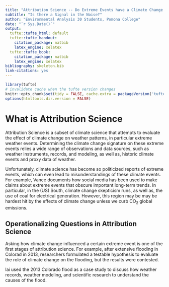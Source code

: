 ```yaml
---
title: "Attribution Science -- Do Extreme Events have a Climate Change Signature"
subtitle: "Is there a Signal in the Noise?"
author: "Environmental Analysis 30 Students, Pomona College"
date: "`r Sys.Date()`"
output:
  tufte::tufte_html: default
  tufte::tufte_handout:
    citation_package: natbib
    latex_engine: xelatex
  tufte::tufte_book:
    citation_package: natbib
    latex_engine: xelatex
bibliography: skeleton.bib
link-citations: yes
---
```


```r
library(tufte)
# invalidate cache when the tufte version changes
knitr::opts_chunk$set(tidy = FALSE, cache.extra = packageVersion('tufte'))
options(htmltools.dir.version = FALSE)
```
# What is Attribution Science

Attribution Science is a subset of climate science that attempts to evaluate the effect of climate change on weather patterns, in particular extreme weather events. Determining the climate change signature on these extreme events relies a wide range of observations and data sources, such as weather instruments, records, and modeling, as well as, historic climate events and proxy data of weather.  

Unfortunately, climate science has become so politicized reports of extreme events, which can even lead to misunderstandings of these climate events. For example, Vance documents how social media has been used to make claims about extreme events that obscure important long-term trends. In particular, in the (US) South, climate change skepticism runs, as well as, the use of coal for electrical generation. However, this region may be may be hardest hit by the effects of climate change unless we curb CO<sub>2</sub> global emissions. 

## Operationalizing Questions in Attribution Science

Asking how climate change influenced a certain extreme event is one of the first stages of attribution science. For example, after extensive flooding in Colorad in 2013, researchers formulated a testable hypothesis to evaluate the role of climate change on the flooding, but the results were contested. 

lai used the 2013 Colorado flood as a case study to discuss how weather records, weather modeling, and scientific research to understand the causes of the flood.

